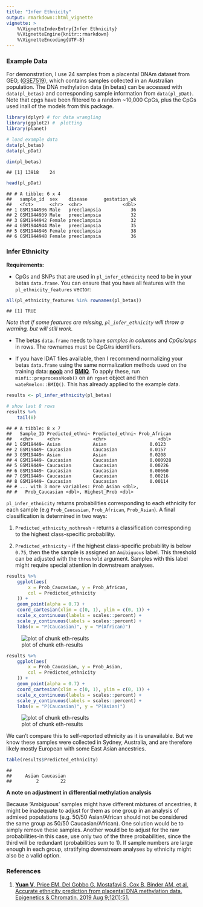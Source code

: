 ```yaml
---
title: "Infer Ethnicity"
output: rmarkdown::html_vignette
vignette: >
    %\VignetteIndexEntry{Infer Ethnicity}
    %\VignetteEngine{knitr::rmarkdown}
    %\VignetteEncoding{UTF-8}
---
```


### Example Data

For demonstration, I use 24 samples from a placental DNAm dataset from GEO,
([GSE7519](https://www.ncbi.nlm.nih.gov/geo/query/acc.cgi?acc=GSE75196)), which
contains samples collected in an Australian population. The DNA methylation 
data (in betas) can be accessed with `data(pl_betas)` and corresponding sample
information from `data(pl_pDat)`. Note that cpgs have been filtered to a random
\~10,000 CpGs, plus the CpGs used inall of the models from this package.


```r
library(dplyr) # for data wrangling
library(ggplot2) #  plotting
library(planet)

# load example data
data(pl_betas)
data(pl_pDat)

dim(pl_betas)
```

```
## [1] 13918    24
```

```r
head(pl_pDat)
```

```
## # A tibble: 6 x 4
##   sample_id  sex    disease      gestation_wk
##   <fct>      <chr>  <chr>               <dbl>
## 1 GSM1944936 Male   preeclampsia           36
## 2 GSM1944939 Male   preeclampsia           32
## 3 GSM1944942 Female preeclampsia           32
## 4 GSM1944944 Male   preeclampsia           35
## 5 GSM1944946 Female preeclampsia           38
## 6 GSM1944948 Female preeclampsia           36
```

### Infer Ethnicity

**Requirements:**

- CpGs and SNPs that are used in `pl_infer_ethnicity` need to be in your betas
`data.frame`. You can ensure that you have all features with the
`pl_ethnicity_features` vector:


```r
all(pl_ethnicity_features %in% rownames(pl_betas))
```

```
## [1] TRUE
```

*Note that if some features are missing, `pl_infer_ethnicity` will throw a
warning, but will still work.*

- The betas `data.frame` needs to have *samples in columns* and *CpGs/snps* in
rows. The rownames must be CpG/rs identifiers.

- If you have IDAT files available, then I recommend normalizing your betas
`data.frame` using the same normalization methods used on the training data:
[**noob**](https://www.ncbi.nlm.nih.gov/pmc/articles/PMC3627582/) and
[**BMIQ**](https://www.ncbi.nlm.nih.gov/pmc/articles/PMC3546795/). To apply 
these, run `minfi::preprocessNoob()` on an `rgset` object and then
`wateRmelon::BMIQ()`. This has already applied to the example data.


```r
results <- pl_infer_ethnicity(pl_betas)

# show last 8 rows
results %>%
    tail(8)
```

```
## # A tibble: 8 x 7
##   Sample_ID Predicted_ethni~ Predicted_ethni~ Prob_African
##   <chr>     <chr>            <chr>                   <dbl>
## 1 GSM19449~ Asian            Asian                0.0123  
## 2 GSM19449~ Caucasian        Caucasian            0.0157  
## 3 GSM19449~ Asian            Asian                0.0208  
## 4 GSM19449~ Caucasian        Caucasian            0.000928
## 5 GSM19449~ Caucasian        Caucasian            0.00226 
## 6 GSM19449~ Caucasian        Caucasian            0.00660 
## 7 GSM19449~ Caucasian        Caucasian            0.00216 
## 8 GSM19449~ Caucasian        Caucasian            0.00114 
## # ... with 3 more variables: Prob_Asian <dbl>,
## #   Prob_Caucasian <dbl>, Highest_Prob <dbl>
```

`pl_infer_ethnicity` returns probabilities corresponding to each ethnicity for
each sample (e.g `Prob_Caucasian`, `Prob_African`, `Prob_Asian`). A final
classification is determined in two ways:

1.  `Predicted_ethnicity_nothresh` - returns a classification corresponding to
the highest class-specific probability.

2.  `Predicted_ethnicity` - if the highest class-specific probability is below
`0.75`, then the the sample is assigned an `Amibiguous` label. This threshold 
can be adjusted with the `threshold` argument. Samples with this label might
require special attention in downstream analyses.


```r
results %>%
    ggplot(aes(
        x = Prob_Caucasian, y = Prob_African,
        col = Predicted_ethnicity
    )) +
    geom_point(alpha = 0.7) +
    coord_cartesian(xlim = c(0, 1), ylim = c(0, 1)) +
    scale_x_continuous(labels = scales::percent) +
    scale_y_continuous(labels = scales::percent) +
    labs(x = "P(Caucasian)", y = "P(African)")
```

![plot of chunk eth-results](fig/eth-results-1.png)

```r
results %>%
    ggplot(aes(
        x = Prob_Caucasian, y = Prob_Asian,
        col = Predicted_ethnicity
    )) +
    geom_point(alpha = 0.7) +
    coord_cartesian(xlim = c(0, 1), ylim = c(0, 1)) +
    scale_x_continuous(labels = scales::percent) +
    scale_y_continuous(labels = scales::percent) +
    labs(x = "P(Caucasian)", y = "P(Asian)")
```

![plot of chunk eth-results](fig/eth-results-2.png)

We can't compare this to self-reported ethnicity as it is unavailable. But we
know these samples were collected in Sydney, Australia, and are therefore 
likely mostly European with some East Asian ancestries.


```r
table(results$Predicted_ethnicity)
```

```
## 
##     Asian Caucasian 
##         2        22
```

**A note on adjustment in differential methylation analysis**

Because 'Ambiguous' samples might have different mixtures of ancestries, it 
might be inadequate to adjust for them as one group in an analysis of admixed
populations (e.g. 50/50 Asian/African should not be considered the same group 
as 50/50 Caucasian/African). One solution would be to simply remove these
samples. Another would be to adjust for the raw probabilities-in this case, use
only two of the three probabilities, since the third will be redundant
(probabilities sum to 1). If sample numbers are large enough in each group,
stratifying downstream analyses by ethnicity might also be a valid option.

### References

1. [**Yuan V**, Price EM, Del Gobbo G, Mostafavi S, Cox B, Binder AM, et al.
Accurate ethnicity prediction from placental DNA methylation data. Epigenetics 
& Chromatin. 2019 Aug 9;12(1):51.](https://epigeneticsandchromatin.
biomedcentral.com/articles/10.1186/s13072-019-0296-3)
